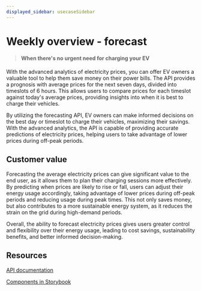 ```yaml
---
displayed_sidebar: usecaseSidebar
---
```


# Weekly overview - forecast

> #### When there's no urgent need for charging your EV

With the advanced analytics of electricity prices, you can offer EV owners a valuable tool
to help them save money on their power bills. The API provides a prognosis with average prices
for the next seven days, divided into timeslots of 6 hours. This allows users to compare prices
for each timeslot against today's average prices, providing insights into when it is best to charge their vehicles.

By utilizing the forecasting API, EV owners can make informed decisions on the best day or timeslot to charge
their vehicles, maximizing their savings. With the advanced analytics, the API is capable of providing
accurate predictions of electricity prices, helping users to take advantage of lower prices during off-peak periods.

## Customer value

Forecasting the average electricity prices can give significant value to the end user, as it allows them to
plan their charging sessions more effectively. By predicting when prices are likely to rise or fall, users
can adjust their energy usage accordingly, taking advantage of lower prices during off-peak periods and
reducing usage during peak times. This not only saves money, but also contributes to a more sustainable
energy system, as it reduces the strain on the grid during high-demand periods.

Overall, the ability to forecast electricity prices gives users greater control and flexibility over their
energy usage, leading to cost savings, sustainability benefits, and better informed decision-making.

## Resources

[API documentation](../documentation/Forecast)

[Components in Storybook](https://storybook.sandbox.ladeassistent.no/)
